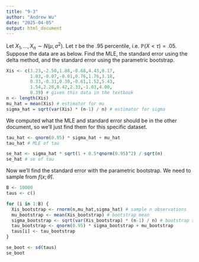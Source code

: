 ```yaml
---
title: "9-3"
author: "Andrew Wu"
date: "2025-04-05"
output: html_document
---
```


Let $X_1, \ldots, X_n \sim N(\mu, \sigma^2)$. Let $\tau$ be the $.95$ percentile, i.e. $\mathbb{P}(X < \tau) = .05$. Suppose the data are as below. Find the MLE, the standard error using the delta method, and the standard error using the parametric bootstrap.

```r
Xis <- c(3.23,-2.50,1.88,-0.68,4.43,0.17,
         1.03,-0.07,-0.01,0.76,1.76,3.18,
         0.33,-0.31,0.30,-0.61,1.52,5.43,
         1.54,2.28,0.42,2.33,-1.03,4.00,
         0.39) # given this data in the textbook
n <- length(Xis)
mu_hat = mean(Xis) # estimator for mu
sigma_hat = sqrt(var(Xis) * (n-1) / n) # estimator for sigma
```

We computed what the MLE and standard error should be in the other document, so we'll just find them for this specific dataset.

```r
tau_hat <- qnorm(0.95) * sigma_hat + mu_hat
tau_hat # MLE of tau
```

```r
se_hat <- sigma_hat * sqrt(1 + 0.5*qnorm(0.95)^2) / sqrt(n)
se_hat # se of tau
```

Now we'll find the standard error with the parametric bootstrap. We need to sample from $f(x; \widehat{\theta})$.

```r
B <- 10000
taus <- c()

for (i in 1:B) {
  Xis_bootstrap <- rnorm(n,mu_hat,sigma_hat) # sample n observations
  mu_bootstrap <- mean(Xis_bootstrap) # bootstrap mean
  sigma_bootstrap <- sqrt(var(Xis_bootstrap) * (n-1) / n) # bootstrap sigma
  tau_bootstrap <- qnorm(0.95) * sigma_bootstrap + mu_bootstrap
  taus[i] <- tau_bootstrap
}

se_boot <- sd(taus)
se_boot
```




